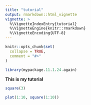 ```yaml
---
title: "tutorial"
output: rmarkdown::html_vignette
vignette: >
  %\VignetteIndexEntry{tutorial}
  %\VignetteEngine{knitr::rmarkdown}
  %\VignetteEncoding{UTF-8}
---
```


```r
knitr::opts_chunk$set(
  collapse = TRUE,
  comment = "#>"
)
```

```r
library(mypackage.11.1.24.again)
```

**This is my tutorial**

```r
square(3)
```

```r
plot(1:10, square(1:10))
```
